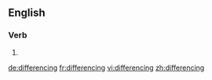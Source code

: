 ==English==

===Verb===
{{head|en|present participle}}

# {{present participle of|difference|lang=en}}

[[de:differencing]]
[[fr:differencing]]
[[vi:differencing]]
[[zh:differencing]]